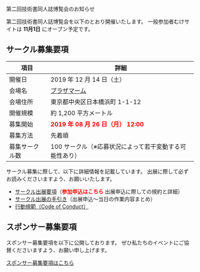 
<SEO title="第二回技術書同人誌博覧会のお知らせ" />

<SectionHeader text="NEXT EVENT" pageHeader>
  第二回技術書同人誌博覧会のお知らせ
</SectionHeader>

<MdxContainer>

第二回技術書同人誌博覧会を以下のとおり開催いたします。
一般参加者むけサイトは **11月1日** にオープン予定です。

## サークル募集要項

項目 | 詳細
---- | ----
開催日 | 2019 年 12 月 14 日（土）
会場名 | [プラザマーム](http://www.plazamaam.com/)
会場住所 | 東京都中央区日本橋浜町 1-1-12
開催規模 | 約 1,200 平方メートル
募集開始 | <font color="red"><b>2019 年 08 月 26 日（月） 12:00</b></font>
募集方法 | 先着順
募集サークル数 | 100 サークル（※応募状況によって若干変動する可能性あり）

サークル募集に際して、以下に詳細情報を記載しています。
出展に際して必ずお読みくださいますよう、お願いいたします。

- [サークル出展要項](https://esa-pages.io/p/sharing/13039/posts/16/eef77d23431caad54852.html)（<font color="#ff0000">**参加申込はこちら**</font> 出展申込に際しての規約と詳細）
- [サークル出展の手引き](https://esa-pages.io/p/sharing/13039/posts/17/b94c6f164d6264cc7790.html)（出展申込～当日の作業内容まとめ）
- [行動規範（Code of Conduct）](https://esa-pages.io/p/sharing/13039/posts/13/4c6fe5c0f58bb4fb32cd.html)

## スポンサー募集要項

スポンサー募集要項を以下に公開しております。
ぜひ私たちのイベントにご協賛くださいますよう、お願い申し上げます。

[スポンサー募集要項はこちら](/static/sponsor_201912.pdf)

</MdxContainer>
